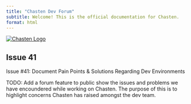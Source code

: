 ```yaml
---
title: "Chasten Dev Forum"
subtitle: Welcome! This is the official documentation for Chasten. 
format: html
---
```


[<img src="chasten-logo.svg" alt="Chasten Logo"
    title="Chasten Logo" />](https://github.com/AstuteSource/chasten)


## Issue 41

Issue #41: Document Pain Points & Solutions Regarding Dev Environments

TODO: Add a forum feature to public show the issues and problems we have encoundered while working on Chasten. The purpose of this is to highlight concerns Chasten has raised amongst the dev team.
